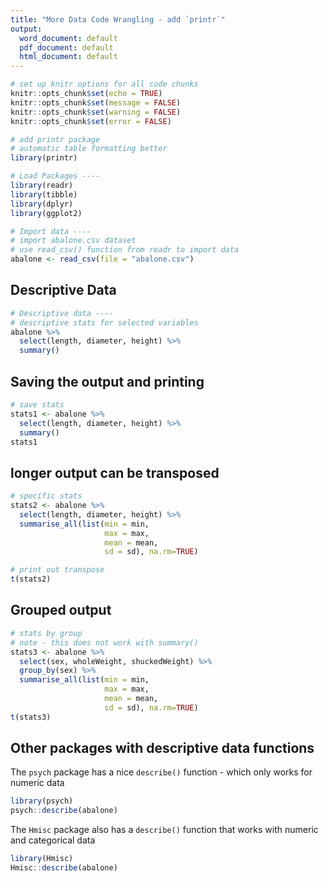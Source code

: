 ```yaml
---
title: "More Data Code Wrangling - add `printr`"
output:
  word_document: default
  pdf_document: default
  html_document: default
---
```


```r
# set up knitr options for all code chunks
knitr::opts_chunk$set(echo = TRUE)
knitr::opts_chunk$set(message = FALSE)
knitr::opts_chunk$set(warning = FALSE)
knitr::opts_chunk$set(error = FALSE)

# add printr package
# automatic table formatting better
library(printr)

# Load Packages ----
library(readr)
library(tibble)
library(dplyr)
library(ggplot2)

# Import data ----
# import abalone.csv dataset
# use read_csv() function from readr to import data
abalone <- read_csv(file = "abalone.csv")
```

## Descriptive Data

```r
# Descriptive data ----
# descriptive stats for selected variables
abalone %>% 
  select(length, diameter, height) %>% 
  summary()
```

## Saving the output and printing 

```r
# save stats
stats1 <- abalone %>% 
  select(length, diameter, height) %>% 
  summary()
stats1
```

## longer output can be transposed

```r
# specific stats
stats2 <- abalone %>%
  select(length, diameter, height) %>%
  summarise_all(list(min = min, 
                     max = max, 
                     mean = mean, 
                     sd = sd), na.rm=TRUE)

# print out transpose
t(stats2)
```

## Grouped output

```r
# stats by group
# note - this does not work with summary()
stats3 <- abalone %>%
  select(sex, wholeWeight, shuckedWeight) %>%
  group_by(sex) %>%
  summarise_all(list(min = min, 
                     max = max, 
                     mean = mean, 
                     sd = sd), na.rm=TRUE)
t(stats3)

```

## Other packages with descriptive data functions

The `psych` package has a nice `describe()` function - which only works for numeric data

```r
library(psych)
psych::describe(abalone)
```

The `Hmisc` package also has a `describe()` function that works with numeric and categorical data

```r
library(Hmisc)
Hmisc::describe(abalone)
```

